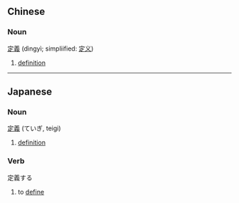 ==Chinese==
===Noun===
[[定]][[義]] (dìngyì; simpliified: [[定义]])

# [[definition]]

----

==Japanese==
===Noun===
[[定]][[義]] (ていぎ, teigi)

# [[definition]]

===Verb===
定義する

# to [[define]]
